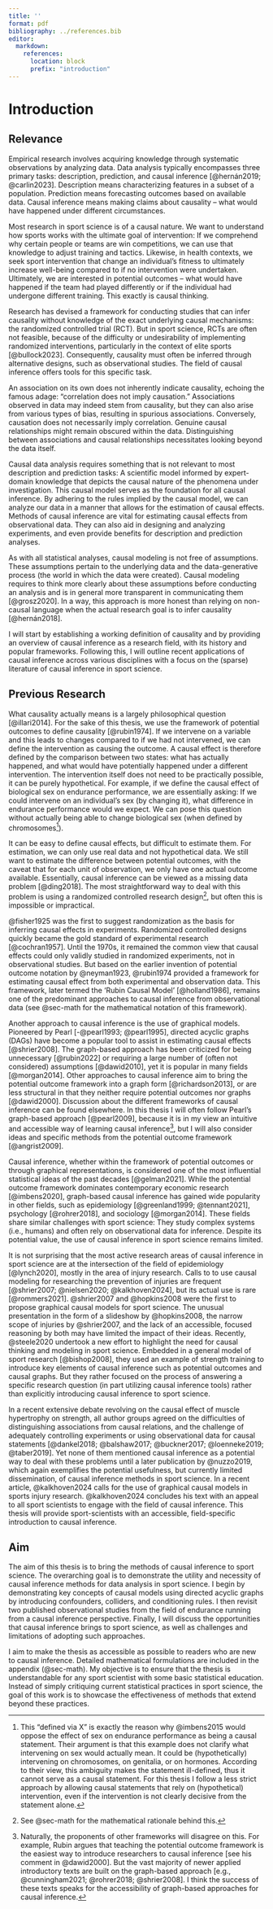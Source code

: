 ```yaml
---
title: ''
format: pdf
bibliography: ../references.bib
editor:
  markdown:
    references: 
      location: block
      prefix: "introduction"
---
```


# Introduction

## Relevance

Empirical research involves acquiring knowledge through systematic observations by analyzing data. Data analysis typically encompasses three primary tasks: description, prediction, and causal inference [@hernán2019; @carlin2023]. Description means characterizing features in a subset of a population. Prediction means forecasting outcomes based on available data. Causal inference means making claims about causality – what would have happened under different circumstances.

Most research in sport science is of a causal nature. We want to understand how sports works with the ultimate goal of intervention: If we comprehend why certain people or teams are win competitions, we can use that knowledge to adjust training and tactics. Likewise, in health contexts, we seek sport intervention that change an individual's fitness to ultimately increase well-being compared to if no intervention were undertaken. Ultimately, we are interested in potential outcomes – what would have happened if the team had played differently or if the individual had undergone different training. This exactly is causal thinking.

Research has devised a framework for conducting studies that can infer causality without knowledge of the exact underlying causal mechanisms: the randomized controlled trial (RCT). But in sport science, RCTs are often not feasible, because of the difficulty or undesirability of implementing randomized interventions, particularly in the context of elite sports [@bullock2023]. Consequently, causality must often be inferred through alternative designs, such as observational studies. The field of causal inference offers tools for this specific task.

An association on its own does not inherently indicate causality, echoing the famous adage: "correlation does not imply causation." Associations observed in data may indeed stem from causality, but they can also arise from various types of bias, resulting in spurious associations. Conversely, causation does not necessarily imply correlation. Genuine causal relationships might remain obscured within the data. Distinguishing between associations and causal relationships necessitates looking beyond the data itself.

Causal data analysis requires something that is not relevant to most description and prediction tasks: A scientific model informed by expert-domain knowledge that depicts the causal nature of the phenomena under investigation. This causal model serves as the foundation for all causal inference. By adhering to the rules implied by the causal model, we can analyze our data in a manner that allows for the estimation of causal effects. Methods of causal inference are vital for estimating causal effects from observational data. They can also aid in designing and analyzing experiments, and even provide benefits for description and prediction analyses.

As with all statistical analyses, causal modeling is not free of assumptions. These assumptions pertain to the underlying data and the data-generative process (the world in which the data were created). Causal modeling requires to think more clearly about these assumptions before conducting an analysis and is in general more transparent in communicating them [@grosz2020]. In a way, this approach is more honest than relying on non-causal language when the actual research goal is to infer causality [@hernán2018].

I will start by establishing a working definition of causality and by providing an overview of causal inference as a research field, with its history and popular frameworks. Following this, I will outline recent applications of causal inference across various disciplines with a focus on the (sparse) literature of causal inference in sport science.

## Previous Research

What causality actually means is a largely philosophical question [@illari2014]. For the sake of this thesis, we use the framework of potential outcomes to define causality [@rubin1974]. If we intervene on a variable and this leads to changes compared to if we had not intervened, we can define the intervention as causing the outcome. A causal effect is therefore defined by the comparison between two states: what has actually happened, and what would have potentially happened under a different intervention. The intervention itself does not need to be practically possible, it can be purely hypothetical. For example, if we define the causal effect of biological sex on endurance performance, we are essentially asking: If we could intervene on an individual's sex (by changing it), what difference in endurance performance would we expect. We can pose this question without actually being able to change biological sex (when defined by chromosomes[^introduction-1]).

[^introduction-1]: This "defined via X" is exactly the reason why @imbens2015 would oppose the effect of sex on endurance performance as being a causal statement. Their argument is that this example does not clarify what intervening on sex would actually mean. It could be (hypothetically) intervening on chromosomes, on genitalia, or on hormones. According to their view, this ambiguity makes the statement ill-defined, thus it cannot serve as a causal statement. For this thesis I follow a less strict approach by allowing causal statements that rely on (hypothetical) intervention, even if the intervention is not clearly decisive from the statement alone.

It can be easy to define causal effects, but difficult to estimate them. For estimation, we can only use real data and not hypothetical data. We still want to estimate the difference between potential outcomes, with the caveat that for each unit of observation, we only have one actual outcome available. Essentially, causal inference can be viewed as a missing data problem [@ding2018]. The most straightforward way to deal with this problem is using a randomized controlled research design[^introduction-2], but often this is impossible or impractical.

[^introduction-2]: See @sec-math for the mathematical rationale behind this.

@fisher1925 was the first to suggest randomization as the basis for inferring causal effects in experiments. Randomized controlled designs quickly became the gold standard of experimental research [@cochran1957]. Until the 1970s, it remained the common view that causal effects could only validly studied in randomized experiments, not in observational studies. But based on the earlier invention of potential outcome notation by @neyman1923, @rubin1974 provided a framework for estimating causal effect from both experimental and observation data. This framework, later termed the 'Rubin Causal Model' [@holland1986], remains one of the predominant approaches to causal inference from observational data (see @sec-math for the mathematical notation of this framework).

Another approach to causal inference is the use of graphical models. Pioneered by Pearl [-@pearl1993; @pearl1995], directed acyclic graphs (DAGs) have become a popular tool to assist in estimating causal effects [@shrier2008]. The graph-based approach has been criticized for being unnecessary [@rubin2022] or requiring a large number of (often not considered) assumptions [@dawid2010], yet it is popular in many fields [@morgan2014]. Other approaches to causal inference aim to bring the potential outcome framework into a graph form [@richardson2013], or are less structural in that they neither require potential outcomes nor graphs [@dawid2000]. Discussion about the different frameworks of causal inference can be found elsewhere. In this thesis I will often follow Pearl's graph-based approach [@pearl2009], because it is in my view an intuitive and accessible way of learning causal inference[^introduction-3], but I will also consider ideas and specific methods from the potential outcome framework [@angrist2009].

[^introduction-3]: Naturally, the proponents of other frameworks will disagree on this. For example, Rubin argues that teaching the potential outcome framework is the easiest way to introduce researchers to causal inference [see his comment in @dawid2000]. But the vast majority of newer applied introductory texts are built on the graph-based approach [e.g., @cunningham2021; @rohrer2018; @shrier2008]. I think the success of these texts speaks for the accessibility of graph-based approaches for causal inference.

Causal inference, whether within the framework of potential outcomes or through graphical representations, is considered one of the most influential statistical ideas of the past decades [@gelman2021]. While the potential outcome framework dominates contemporary economic research [@imbens2020], graph-based causal inference has gained wide popularity in other fields, such as epidemiology [@greenland1999; @tennant2021], psychology [@rohrer2018], and sociology [@morgan2014]. These fields share similar challenges with sport science: They study complex systems (i.e., humans) and often rely on observational data for inference. Despite its potential value, the use of causal inference in sport science remains limited.

It is not surprising that the most active research areas of causal inference in sport science are at the intersection of the field of epidemiology [@lynch2020], mostly in the area of injury research. Calls to to use causal modeling for researching the prevention of injuries are frequent [@shrier2007; @nielsen2020; @kalkhoven2024], but its actual use is rare [@rommers2021]. @shrier2007 and @hopkins2008 were the first to propose graphical causal models for sport science. The unusual presentation in the form of a slideshow by @hopkins2008, the narrow scope of injuries by @shrier2007, and the lack of an accessible, focused reasoning by both may have limited the impact of their ideas. Recently, @steele2020 undertook a new effort to highlight the need for causal thinking and modeling in sport science. Embedded in a general model of sport research [@bishop2008], they used an example of strength training to introduce key elements of causal inference such as potential outcomes and causal graphs. But they rather focused on the process of answering a specific research question (in part utilizing causal inference tools) rather than explicitly introducing causal inference to sport science.

In a recent extensive debate revolving on the causal effect of muscle hypertrophy on strength, all author groups agreed on the difficulties of distinguishing associations from causal relations, and the challenge of adequately controlling experiments or using observational data for causal statements [@dankel2018; @balshaw2017; @buckner2017; @loenneke2019; @taber2019]. Yet none of them mentioned causal inference as a potential way to deal with these problems until a later publication by @nuzzo2019, which again exemplifies the potential usefulness, but currently limited dissemination, of causal inference methods in sport science. In a recent article, @kalkhoven2024 calls for the use of graphical causal models in sports injury research. @kalkhoven2024 concludes his text with an appeal to all sport scientists to engage with the field of causal inference. This thesis will provide sport-scientists with an accessible, field-specific introduction to causal inference.

## Aim

The aim of this thesis is to bring the methods of causal inference to sport science. The overarching goal is to demonstrate the utility and necessity of causal inference methods for data analysis in sport science. I begin by demonstrating key concepts of causal models using directed acyclic graphs by introducing confounders, colliders, and conditioning rules. I then revisit two published observational studies from the field of endurance running from a causal inference perspective. Finally, I will discuss the opportunities that causal inference brings to sport science, as well as challenges and limitations of adopting such approaches.

I aim to make the thesis as accessible as possible to readers who are new to causal inference. Detailed mathematical formulations are included in the appendix (@sec-math). My objective is to ensure that the thesis is understandable for any sport scientist with some basic statistical education. Instead of simply critiquing current statistical practices in sport science, the goal of this work is to showcase the effectiveness of methods that extend beyond these practices.
